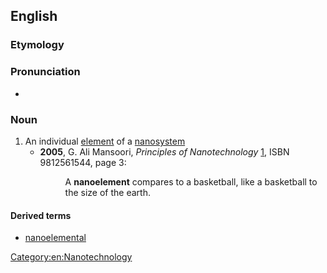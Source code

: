 ==English==

===Etymology===
{{prefix|nano|element|lang=en}}

===Pronunciation===
* {{IPA|/nænoʊˈɛləmɪnt/|lang=en}}

===Noun===
{{en-noun}}

# An individual [[element]] of a [[nanosystem]]
#* '''2005''', G. Ali Mansoori, ''Principles of Nanotechnology'' [http://books.google.com/books?id=ALpdrIPKFnkC], ISBN 9812561544, page 3:
#*: A '''nanoelement''' compares to a basketball, like a basketball to the size of the earth.

====Derived terms====
* [[nanoelemental]]

[[Category:en:Nanotechnology]]